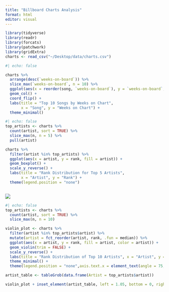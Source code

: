 ```yaml
---
title: "Billboard Charts Analysis"
format: html
editor: visual
---
```


```r
library(tidyverse)
library(readr)
library(forcats)
library(patchwork)
library(gridExtra)
charts <- read_csv("~/Desktop/data/charts.csv")


```

```r
#| echo: false

charts %>%
  arrange(desc(`weeks-on-board`)) %>%
  slice_max(`weeks-on-board`, n = 10) %>%
  ggplot(aes(x = reorder(song, `weeks-on-board`), y = `weeks-on-board`, fill = artist)) +
  geom_col() +
  coord_flip() +
  labs(title = "Top 10 Songs by Weeks on Chart",
       x = "Song", y = "Weeks on Chart") +
  theme_minimal()

```

```r
#| echo: false
top_artists <- charts %>%
  count(artist, sort = TRUE) %>%
  slice_max(n, n = 5) %>%
  pull(artist)

charts %>%
  filter(artist %in% top_artists) %>%
  ggplot(aes(x = artist, y = rank, fill = artist)) +
  geom_boxplot() +
  scale_y_reverse() +
  labs(title = "Rank Distribution for Top 5 Artists",
       x = "Artist", y = "Rank") +
  theme(legend.position = "none")



```

![](http://127.0.0.1:12055/chunk_output/B3C0879B968d8387/4C9A947E/cav7nlmeknx41/00002f.png)

```r
#| echo: false
top_artists <- charts %>%
  count(artist, sort = TRUE) %>%
  slice_max(n, n = 10)

violin_plot <- charts %>%
  filter(artist %in% top_artists$artist) %>%
  mutate(artist = fct_reorder(artist, rank, .fun = median)) %>%
  ggplot(aes(x = artist, y = rank, fill = artist, color = artist)) +
  geom_violin(trim = FALSE) +
  scale_y_reverse() +
  labs(title = "Rank Distribution of Top 10 Artists", x = "Artist", y = "Rank") +
  theme_minimal() +
  theme(legend.position = "none",axis.text.x = element_text(angle = 75,hjust = 1))

artist_table <- tableGrob(data.frame(Artist = top_artists$artist))

violin_plot + inset_element(artist_table, left = 1.05, bottom = 0, right = 1.4, top = 5)


```

